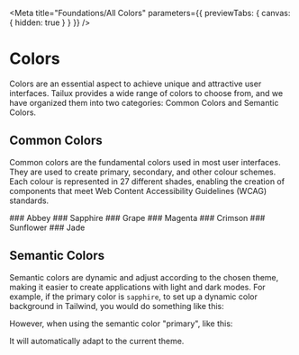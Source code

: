 
<Meta
  title="Foundations/All Colors"
  parameters={{
    previewTabs: {
      canvas: { hidden: true }
    }
  }}
/>

# Colors

Colors are an essential aspect to achieve unique and attractive user interfaces.
Tailux provides a wide range of colors to choose from, and we have organized
them into two categories: Common Colors and Semantic Colors.

## Common Colors

Common colors are the fundamental colors used in most user interfaces. They are
used to create primary, secondary, and other colour schemes. Each colour is
represented in 27 different shades, enabling the creation of components that
meet Web Content Accessibility Guidelines (WCAG) standards.

<Unstyled>
  <div class="flex flex-col [&>h3]:my-5 [&>h3]:text-xl">
    ### Abbey
    <ColorSchemePreview colorScheme={commonColors.abbey} />
    ### Sapphire
    <ColorSchemePreview colorScheme={commonColors.sapphire} />
    ### Grape
    <ColorSchemePreview colorScheme={commonColors.grape} />
    ### Magenta
    <ColorSchemePreview colorScheme={commonColors.magenta} />
    ### Crimson
    <ColorSchemePreview colorScheme={commonColors.crimson} />
    ### Sunflower
    <ColorSchemePreview colorScheme={commonColors.sunflower} />
    ### Jade
    <ColorSchemePreview colorScheme={commonColors.jade} />
  </div>
</Unstyled>

## Semantic Colors

Semantic colors are dynamic and adjust according to the chosen theme, making it
easier to create applications with light and dark modes. For example, if the
primary color is <code>sapphire</code>, to set up a dynamic color background in
Tailwind, you would do something like this:

<Source
  code='<div className="bg-sapphire-500 dark:bg-sapphire-700" />'
  language="jsx"
/>

However, when using the semantic color "primary", like this:

<Source code='<div className="bg-primary-400" />' language="jsx" />

It will automatically adapt to the current theme.
